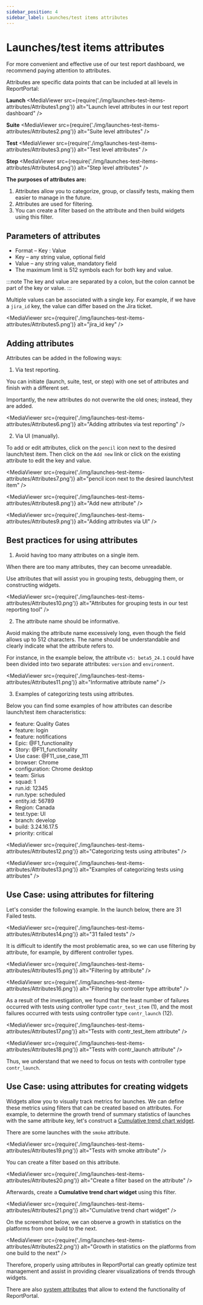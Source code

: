 ```yaml
---
sidebar_position: 4
sidebar_label: Launches/test items attributes
---
```


# Launches/test items attributes

For more convenient and effective use of our test report dashboard, we recommend paying attention to attributes.

Attributes are specific data points that can be included at all levels in ReportPortal:

**Launch**
<MediaViewer src={require('./img/launches-test-items-attributes/Attributes1.png')} alt="Launch level attributes in our test report dashboard" />

**Suite**
<MediaViewer src={require('./img/launches-test-items-attributes/Attributes2.png')} alt="Suite level attributes" />

**Test**
<MediaViewer src={require('./img/launches-test-items-attributes/Attributes3.png')} alt="Test level attributes" />

**Step**
<MediaViewer src={require('./img/launches-test-items-attributes/Attributes4.png')} alt="Step level attributes" />

**The purposes of attributes are:**

1. Attributes allow you to categorize, group, or classify tests, making them easier to manage in the future.
2. Attributes are used for filtering.
3. You can create a filter based on the attribute and then build widgets using this filter.

## Parameters of attributes

* Format – Key : Value
* Key – any string value, optional field
* Value – any string value, mandatory field
* The maximum limit is 512 symbols each for both key and value.

:::note
The key and value are separated by a colon, but the colon cannot be part of the key or value.
:::

Multiple values can be associated with a single key. For example, if we have a `jira_id` key, the value can differ based on the Jira ticket.

<MediaViewer src={require('./img/launches-test-items-attributes/Attributes5.png')} alt="jira_id key" />

## Adding attributes

Attributes can be added in the following ways:

1. Via test reporting.

You can initiate (launch, suite, test, or step) with one set of attributes and finish with a different set.

Importantly, the new attributes do not overwrite the old ones; instead, they are added.

<MediaViewer src={require('./img/launches-test-items-attributes/Attributes6.png')} alt="Adding attributes via test reporting" />

2. Via UI (manually).

To add or edit attributes, click on the `pencil` icon next to the desired launch/test item. Then click on the `Add new` link or click on the existing attribute to edit the key and value.

<MediaViewer src={require('./img/launches-test-items-attributes/Attributes7.png')} alt="pencil icon next to the desired launch/test item" />

<MediaViewer src={require('./img/launches-test-items-attributes/Attributes8.png')} alt="Add new attribute" />

<MediaViewer src={require('./img/launches-test-items-attributes/Attributes9.png')} alt="Adding attributes via UI" />

## Best practices for using attributes

1. Avoid having too many attributes on a single item.

When there are too many attributes, they can become unreadable.

Use attributes that will assist you in grouping tests, debugging them, or constructing widgets.

<MediaViewer src={require('./img/launches-test-items-attributes/Attributes10.png')} alt="Attributes for grouping tests in our test reporting tool" />

2. The attribute name should be informative.

Avoid making the attribute name excessively long, even though the field allows up to 512 characters. The name should be understandable and clearly indicate what the attribute refers to.

For instance, in the example below, the attribute `v5: beta5_24.1` could have been divided into two separate attributes: `version` and `environment`.

<MediaViewer src={require('./img/launches-test-items-attributes/Attributes11.png')} alt="Informative attribute name" />

3. Examples of categorizing tests using attributes.

Below you can find some examples of how attributes can describe launch/test item characteristics:

* feature: Quality Gates
* feature: login
* feature: notifications
* Epic: @F1_functionality
* Story: @F11_functionality
* Use case: @F11_use_case_111
* browser: Chrome
* configuration: Chrome desktop
* team: Sirius
* squad: 1
* run.id: 12345
* run.type: scheduled
* entity.id: 56789
* Region: Canada
* test.type: UI
* branch: develop
* build: 3.24.16.17.5
* priority: critical

<MediaViewer src={require('./img/launches-test-items-attributes/Attributes12.png')} alt="Categorizing tests using attributes" />

<MediaViewer src={require('./img/launches-test-items-attributes/Attributes13.png')} alt="Examples of categorizing tests using attributes" />

## Use Case: using attributes for filtering

Let's consider the following example. In the launch below, there are 31 Failed tests.

<MediaViewer src={require('./img/launches-test-items-attributes/Attributes14.png')} alt="31 failed tests" />

It is difficult to identify the most problematic area, so we can use filtering by attribute, for example, by different controller types.

<MediaViewer src={require('./img/launches-test-items-attributes/Attributes15.png')} alt="Filtering by attribute" />

<MediaViewer src={require('./img/launches-test-items-attributes/Attributes16.png')} alt="Filtering by controller type attribute" />

As a result of the investigation, we found that the least number of failures occurred with tests using controller type `contr_test_item` (1), and the most failures occurred with tests using controller type `contr_launch` (12).

<MediaViewer src={require('./img/launches-test-items-attributes/Attributes17.png')} alt="Tests with contr_test_item attribute" />

<MediaViewer src={require('./img/launches-test-items-attributes/Attributes18.png')} alt="Tests with contr_launch attribute" />

Thus, we understand that we need to focus on tests with controller type `contr_launch`.

## Use Case: using attributes for creating widgets

Widgets allow you to visually track metrics for launches. We can define these metrics using filters that can be created based on attributes. For example, to determine the growth trend of summary statistics of launches with the same attribute key, let's construct a [Cumulative trend chart widget](/dashboards-and-widgets/CumulativeTrendChart).

There are some launches with the `smoke` attribute.

<MediaViewer src={require('./img/launches-test-items-attributes/Attributes19.png')} alt="Tests with smoke attribute" />

You can create a filter based on this attribute.

<MediaViewer src={require('./img/launches-test-items-attributes/Attributes20.png')} alt="Create a filter based on the attribute" />

Afterwards, create a **Cumulative trend chart widget** using this filter.

<MediaViewer src={require('./img/launches-test-items-attributes/Attributes21.png')} alt="Cumulative trend chart widget" />

On the screenshot below, we can observe a growth in statistics on the platforms from one build to the next.

<MediaViewer src={require('./img/launches-test-items-attributes/Attributes22.png')} alt="Growth in statistics on the platforms from one build to the next" />

Therefore, properly using attributes in ReportPortal can greatly optimize test management and assist in providing clearer visualizations of trends through widgets.

There are also [system attributes](/work-with-reports/SystemAttributes) that allow to extend the functionality of ReportPortal.
